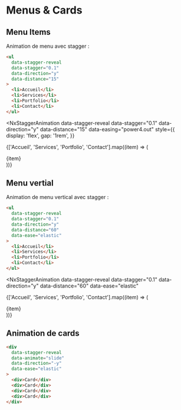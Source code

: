 # Menus & Cards


## Menu Items

Animation de menu avec stagger :

```html
<ul 
  data-stagger-reveal 
  data-stagger="0.1"
  data-direction="y"
  data-distance="15"
>
  <li>Accueil</li>
  <li>Services</li>
  <li>Portfolio</li>
  <li>Contact</li>
</ul>
```

<NxStaggerAnimation 
  data-stagger-reveal 
  data-stagger="0.1"
  data-direction="y"
  data-distance="15"
  data-easing="power4.out"
  style={{
    display: 'flex',
    gap: '1rem',
  }}
>
  {['Accueil', 'Services', 'Portfolio', 'Contact'].map((item) => (
    <div 
      key={item}
      data-stagger-item
      className="nx-bg-gray-700 nx-p-4 nx-rounded-lg nx-mb-4 nx-cursor-pointer hover:nx-bg-gray-600"
    >
      {item}
    </div>
  ))}
</NxStaggerAnimation>

## Menu vertial

Animation de menu vertical avec stagger :

```html
<ul 
  data-stagger-reveal 
  data-stagger="0.1"
  data-direction="y"
  data-distance="60"
  data-ease="elastic"
>
  <li>Accueil</li>
  <li>Services</li>
  <li>Portfolio</li>
  <li>Contact</li>
</ul>
```

<NxStaggerAnimation 
  data-stagger-reveal 
  data-stagger="0.1"
  data-direction="y"
  data-distance="60"
  data-ease="elastic"
>
  {['Accueil', 'Services', 'Portfolio', 'Contact'].map((item) => (
    <div 
      key={item}
      className="nx-bg-gray-700 nx-p-4 nx-rounded-lg nx-mb-4"
    >
     {item}
    </div>
  ))}
</NxStaggerAnimation> 

## Animation de cards

```html
<div 
  data-stagger-reveal 
  data-animate="slide"
  data-direction="-y"
  data-ease="elastic"
>
  <div>Card</div>
  <div>Card</div>
  <div>Card</div>
  <div>Card</div>
</div>
```

<NxStaggerCardsAnimation 
  data-animate="slide"
  data-direction="-y"
  data-ease="elastic"
/>
